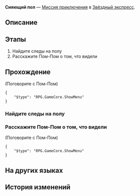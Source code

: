 {{Дополнить|Диалоги.}}
{{Миссия Инфобокс
|id              = 4050023
|Название        = 
|Изображение     = Миссия Освоения Сияющий пол.png
|Тип             = Миссия приключения
|События         = 
|Глава           = 
|Условия         = 
|Персонажи       = Первопроходец; Пом-Пом
|СтартЛокация    = Общий вагон
|Мир             = Звёздный экспресс
|Локации         = Общий вагон
|Предыдущая      = 
|Следующая       = 
|Награды         = Разрежённый эфир*2; Eye of Lightning*1; Кредиты*8 000
}}
'''Сияющий пол''' — [[Миссия приключения]] в [[Звёздный экспресс]].

==Описание==
{{Описание|<!--официальное описание из Перекрёстка судеб-->}}

==Этапы==
# Найдите следы на полу
# Расскажите Пом-Пом о том, что видели

==Прохождение==
{{Дополнить}}



;(Поговорите с Пом-Пом)
<!--Unknown TalkSentence: 405000000-->
<pre>{
	"$type": "RPG.GameCore.ShowMenu"
}</pre>
{{Диалог Конец}}

===Найдите следы на полу===
{{Описание миссии|локация=Общий вагон|Пом-Пом думает, что это вы испачкали пол. Проверьте пол и выясните, есть ли на нём следы.}}
{{Диалог Начало}}
{{Диалог Конец}}

===Расскажите Пом-Пом о том, что видели===
{{Описание миссии|локация=Общий вагон|Вы проверили пол и выяснили, что следы - это недоразумение. Сообщите об этом Пом-Пом.}}
{{Диалог Начало}}


;(Поговорите с Пом-Пом)
<!--Unknown TalkSentence: 405000000-->
<pre>{
	"$type": "RPG.GameCore.ShowMenu"
}</pre>
{{Диалог Конец}}

==На других языках==
{{На других языках
|en   = Reflective Floor
|zhs  = 反光地板
|zht  = 反光地板
|ja   = 光を反射する床
|ko   = 반사 바닥
|es   = Suelo reflectante
|fr   = Sol réfléchissant
|ru   = Сияющий пол
|th   = พื้นสะท้อนแสง
|vi   = Sàn Nhà Phản Quang
|de   = Reflektierender Boden
|id   = Lantai Reflektif
|pt   = Piso Refletor
}}

==История изменений==
{{История изменений|2.7}}
